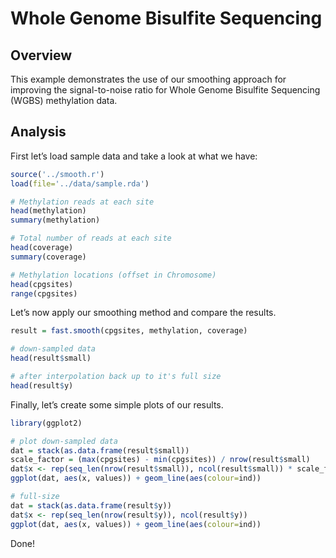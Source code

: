 Whole Genome Bisulfite Sequencing
=================================

Overview
--------
This example demonstrates the use of our smoothing approach for improving the
signal-to-noise ratio for Whole Genome Bisulfite Sequencing (WGBS) methylation
data.

Analysis
--------
First let's load sample data and take a look at what we have:
```r
source('../smooth.r')
load(file='../data/sample.rda')

# Methylation reads at each site
head(methylation)
summary(methylation)

# Total number of reads at each site
head(coverage)
summary(coverage)

# Methylation locations (offset in Chromosome)
head(cpgsites)
range(cpgsites)
```

Let's now apply our smoothing method and compare the results.
```r
result = fast.smooth(cpgsites, methylation, coverage)

# down-sampled data
head(result$small)

# after interpolation back up to it's full size
head(result$y)
```

Finally, let's create some simple plots of our results.

```r
library(ggplot2)

# plot down-sampled data
dat = stack(as.data.frame(result$small))
scale_factor = (max(cpgsites) - min(cpgsites)) / nrow(result$small)
dat$x <- rep(seq_len(nrow(result$small)), ncol(result$small)) * scale_factor
ggplot(dat, aes(x, values)) + geom_line(aes(colour=ind))

# full-size
dat = stack(as.data.frame(result$y))
dat$x <- rep(seq_len(nrow(result$y)), ncol(result$y))
ggplot(dat, aes(x, values)) + geom_line(aes(colour=ind))
```

Done!

